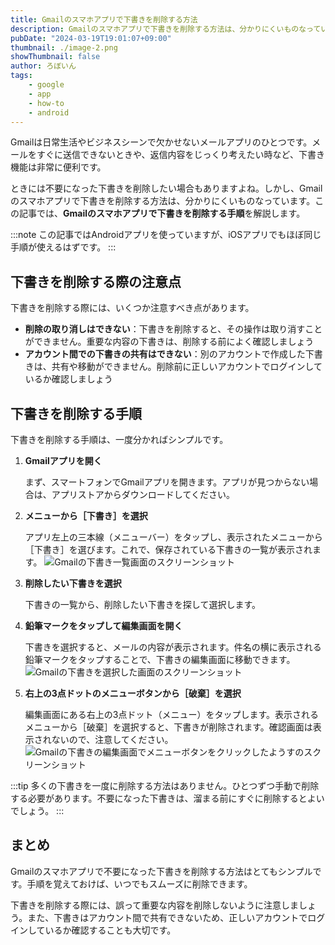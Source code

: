 ```yaml
---
title: Gmailのスマホアプリで下書きを削除する方法
description: Gmailのスマホアプリで下書きを削除する方法は、分かりにくいものなっています。この記事では、Gmailのスマホアプリで下書きを削除する手順を解説します。
pubDate: "2024-03-19T19:01:07+09:00"
thumbnail: ./image-2.png
showThumbnail: false
author: ろぼいん
tags:
    - google
    - app
    - how-to
    - android
---
```



Gmailは日常生活やビジネスシーンで欠かせないメールアプリのひとつです。メールをすぐに送信できないときや、返信内容をじっくり考えたい時など、下書き機能は非常に便利です。

ときには不要になった下書きを削除したい場合もありますよね。しかし、Gmailのスマホアプリで下書きを削除する方法は、分かりにくいものなっています。この記事では、**Gmailのスマホアプリで下書きを削除する手順**を解説します。

:::note
この記事ではAndroidアプリを使っていますが、iOSアプリでもほぼ同じ手順が使えるはずです。
:::

## 下書きを削除する際の注意点

下書きを削除する際には、いくつか注意すべき点があります。

- **削除の取り消しはできない**：下書きを削除すると、その操作は取り消すことができません。重要な内容の下書きは、削除する前によく確認しましょう
- **アカウント間での下書きの共有はできない**：別のアカウントで作成した下書きは、共有や移動ができません。削除前に正しいアカウントでログインしているか確認しましょう

## 下書きを削除する手順

下書きを削除する手順は、一度分かればシンプルです。

<Steps>

1. **Gmailアプリを開く**

    まず、スマートフォンでGmailアプリを開きます。アプリが見つからない場合は、アプリストアからダウンロードしてください。

2. **メニューから［下書き］を選択**

    アプリ左上の三本線（メニューバー）をタップし、表示されたメニューから［下書き］を選びます。これで、保存されている下書きの一覧が表示されます。
    ![Gmailの下書き一覧画面のスクリーンショット](./image.png)

3. **削除したい下書きを選択**

    下書きの一覧から、削除したい下書きを探して選択します。

4. **鉛筆マークをタップして編集画面を開く**

    下書きを選択すると、メールの内容が表示されます。件名の横に表示される鉛筆マークをタップすることで、下書きの編集画面に移動できます。
    ![Gmailの下書きを選択した画面のスクリーンショット](./image-1.png)

5. **右上の3点ドットのメニューボタンから［破棄］を選択**

    編集画面にある右上の3点ドット（メニュー）をタップします。表示されるメニューから［破棄］を選択すると、下書きが削除されます。確認画面は表示されないので、注意してください。
    ![Gmailの下書きの編集画面でメニューボタンをクリックしたようすのスクリーンショット](./image-2.png)

</Steps>

:::tip
多くの下書きを一度に削除する方法はありません。ひとつずつ手動で削除する必要があります。不要になった下書きは、溜まる前にすぐに削除するとよいでしょう。
:::

## まとめ

Gmailのスマホアプリで不要になった下書きを削除する方法はとてもシンプルです。手順を覚えておけば、いつでもスムーズに削除できます。

下書きを削除する際には、誤って重要な内容を削除しないように注意しましょう。また、下書きはアカウント間で共有できないため、正しいアカウントでログインしているか確認することも大切です。
